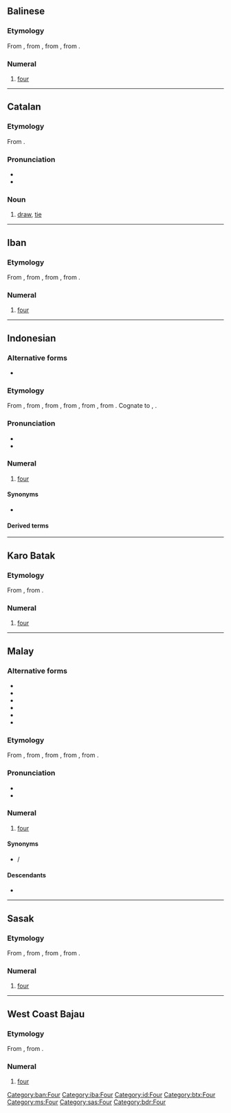 {{also|ĕmpat}}
==Balinese==

===Etymology===
From {{inh|ban|poz-mcm-pro|*əmpat}}, from {{inh|ban|poz-msa-pro|*əmpat}}, from {{inh|ban|poz-pro|*əpat}}, from {{inh|ban|map-pro|*Səpat}}.

===Numeral===
{{head|ban|numeral|cat2=cardinal numbers}}

# [[four]]

[[Category:ban:Four]]

----

==Catalan==

===Etymology===
From {{m|ca|empatar}}.

===Pronunciation===
* {{ca-IPA}}
* {{rhymes|ca|at}}

===Noun===
{{ca-noun|m}}

# [[draw]], [[tie]] {{q|not a win nor a loss}}

----

==Iban==

===Etymology===
From {{inh|iba|poz-mcm-pro|*əmpat}}, from {{inh|iba|poz-msa-pro|*əmpat}}, from {{inh|iba|poz-pro|*əpat}}, from {{inh|iba|map-pro|*Səpat}}.

===Numeral===
{{head|iba|numeral|cat2=cardinal numbers}}

# [[four]]

[[Category:iba:Four]]

----

==Indonesian==
{{cardinalbox|id|3|4|5|tiga|lima|ord=keempat}}

===Alternative forms===
* {{alter|id|pat}}

===Etymology===
From {{inh|id|ms|empat}}, from {{inh|id|poz-mly-pro|*əmpat}}, from {{inh|id|poz-mcm-pro|*əmpat}}, from {{inh|id|poz-msa-pro|*əmpat}}, from {{inh|id|poz-pro|*əpat}}, from {{inh|id|map-pro|*Səpat}}. Cognate to {{cog|fj|va}}, {{cog|rar|ā}}.

===Pronunciation===
* {{IPA|id|/əm.pat/}}
* {{audio|id|Id-empat.ogg|audio}}

===Numeral===
{{head|id|numeral|cat2=cardinal numbers}}

# [[four]]
#: {{ux|id|Tujuh kurang '''empat''' sama dengan tiga.|Seven minus '''four''' equals three.}}

====Synonyms====
* {{l|id|catur}}

====Derived terms====
{{der4|id|title=Terms derived from ''empat''
| berempat
| memperempat
| perempatan
| seperempat
| empat mata
}}

[[Category:id:Four]]

----

==Karo Batak==

===Etymology===
From {{inh|btx|poz-pro|*əpat}}, from {{inh|btx|map-pro|*Səpat}}.

===Numeral===
{{head|btx|numeral|cat2=cardinal numbers}}

# [[four]]

[[Category:btx:Four]]

----

==Malay==
{{cardinalbox|ms|3|4|5|tiga|lima|ord=keempat}}

===Alternative forms===
* {{l|ms|ĕmpat}}
* {{l|ms|ampat}}
* {{l|ms|ămpat}}
* {{l|ms|pat}}
* {{l|ms|امڤت|sc=Arab}}
* {{l|ms|ڤت|sc=Arab}}

===Etymology===
From {{inh|ms|poz-mly-pro|*əmpat}}, from {{inh|ms|poz-mcm-pro|*əmpat}}, from {{inh|ms|poz-msa-pro|*əmpat}}, from {{inh|ms|poz-pro|*əpat}}, from {{inh|ms|map-pro|*Səpat}}.

===Pronunciation===
* {{IPA|ms|/əmpat/}}
* {{rhymes|ms|əmpat|pat|at}}

===Numeral===
{{head|ms|numeral|Jawi spelling|امڤت|cat2=cardinal numbers}}

# [[four]]

====Synonyms====
* {{l|ms|catur}} / {{l|ms|چاتور|sc=Arab}}

====Descendants====
* {{desc|id|empat}}

[[Category:ms:Four]]

----

==Sasak==

===Etymology===
From {{inh|sas|poz-mcm-pro|*əmpat}}, from {{inh|sas|poz-msa-pro|*əmpat}}, from {{inh|sas|poz-pro|*əpat}}, from {{inh|sas|map-pro|*Səpat}}.

===Numeral===
{{head|sas|numeral|cat2=cardinal numbers}}

# [[four]]

[[Category:sas:Four]]

----

==West Coast Bajau==

===Etymology===
From {{inh|bdr|poz-pro|*əpat}}, from {{inh|bdr|map-pro|*Səpat}}.

===Numeral===
{{head|bdr|numeral|cat2=cardinal numbers}}

# [[four]]

[[Category:bdr:Four]]